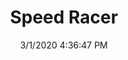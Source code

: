 ---
width: 1333
height: 2000
title: Speed Racer
description: The #5 Speed Racer on display at the Petersen Museum.
date: 3/1/2020 4:36:47 PM
cameraMake: Sony
cameraModel: ILCE-7M3
lens: ZEISS Batis 2/40 CF
settingsfStop: f/2
settingsISO: ISO 250
settingsShutter: 1/40
settingsFocalLength: 40 mm
---